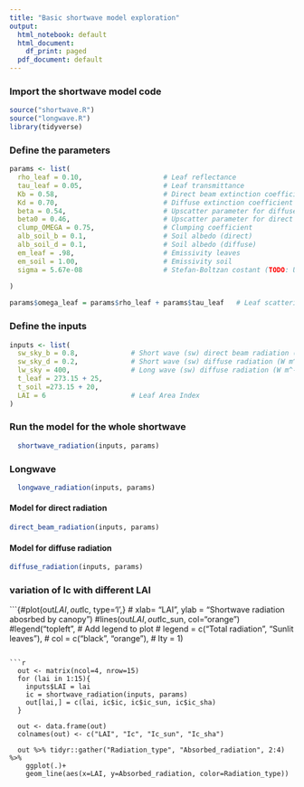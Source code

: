 ```yaml
---
title: "Basic shortwave model exploration"
output:
  html_notebook: default
  html_document:
    df_print: paged
  pdf_document: default
---
```


### Import the shortwave model code

```r
source("shortwave.R")
source("longwave.R")
library(tidyverse)
```

### Define the parameters

```r
params <- list(
  rho_leaf = 0.10,                    # Leaf reflectance
  tau_leaf = 0.05,                    # Leaf transmittance
  Kb = 0.58,                          # Direct beam extinction coefficient
  Kd = 0.70,                          # Diffuse extinction coefficient
  beta = 0.54,                        # Upscatter parameter for diffuse radiation
  beta0 = 0.46,                       # Upscatter parameter for direct beam radiation
  clump_OMEGA = 0.75,                 # Clumping coefficient 
  alb_soil_b = 0.1,                   # Soil albedo (direct)  
  alb_soil_d = 0.1,                   # Soil albedo (diffuse)
  em_leaf = .98,                      # Emissivity leaves
  em_soil = 1.00,                     # Emissivity soil
  sigma = 5.67e-08                    # Stefan-Boltzan costant (TODO: Unit)
  
)

params$omega_leaf = params$rho_leaf + params$tau_leaf   # Leaf scattering coefficient
```

### Define the inputs

```r
inputs <- list(
  sw_sky_b = 0.8,             # Short wave (sw) direct beam radiation (W m^-2)
  sw_sky_d = 0.2,             # Short wave (sw) diffuse radiation (W m^-2)
  lw_sky = 400,               # Long wave (sw) diffuse radiation (W m^-2)
  t_leaf = 273.15 + 25,
  t_soil =273.15 + 20,
  LAI = 6                     # Leaf Area Index
)

```

### Run the model for the whole shortwave

```r
  shortwave_radiation(inputs, params)
```
### Longwave
```r
  longwave_radiation(inputs, params)
```


#### Model for direct radiation

```r
direct_beam_radiation(inputs, params)
```

#### Model for diffuse radiation

```r
diffuse_radiation(inputs, params)
```

### variation of Ic with different LAI


```{#plot(out$LAI, out$Ic, type='l',}
  #     xlab= "LAI", ylab = "Shortwave radiation abosrbed by canopy")
  #lines(out$LAI, out$Ic_sun, col="orange")
  #legend("topleft",                                       # Add legend to plot
  #     legend = c("Total radiation", "Sunlit leaves"),
  #     col = c("black", "orange"),
  #     lty = 1)
  
```

```r
  out <- matrix(ncol=4, nrow=15)
  for (lai in 1:15){
    inputs$LAI = lai
    ic = shortwave_radiation(inputs, params)
    out[lai,] = c(lai, ic$ic, ic$ic_sun, ic$ic_sha)
  }

  out <- data.frame(out)
  colnames(out) <- c("LAI", "Ic", "Ic_sun", "Ic_sha")
  
  out %>% tidyr::gather("Radiation_type", "Absorbed_radiation", 2:4) %>% 
    ggplot(.)+
    geom_line(aes(x=LAI, y=Absorbed_radiation, color=Radiation_type))
```

